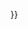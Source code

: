 <includeonly>{{Nowrap|1={{#switch:{{{2}}}
|■=<span style="vertical-align:top;line-height:1;color:{{{1}}};font-size:160%;">■</span>
|□=<span style="vertical-align:top;line-height:1;color:{{{1}}};font-size:160%;">□</span>
|○=<span style="vertical-align:top;line-height:1;color:{{{1}}};font-size:110%;font-weight:bold;">○</span>
|#default =<span style="line-height:1;color:{{{1}}};">{{{2}}}</span>}}}}</includeonly><noinclude>{{Documentation}}</noinclude>